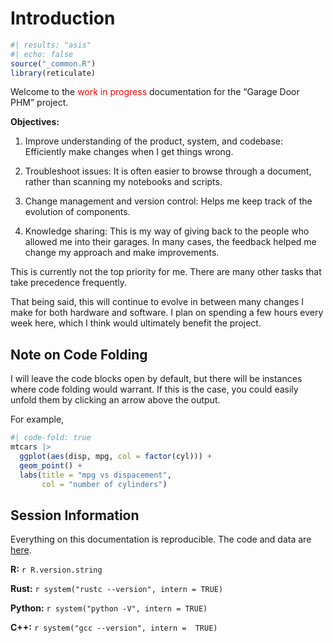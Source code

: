 # Introduction {.unnumbered}
```r
#| results: "asis"
#| echo: false
source("_common.R")
library(reticulate)

```


Welcome to the [work in progress]{style="color: red"} documentation for the “Garage Door PHM” project.

**Objectives:**

1. Improve understanding of the product, system, and codebase: Efficiently make changes when I get things wrong.

2. Troubleshoot issues: It is often easier to browse through a document, rather than scanning my notebooks and scripts.

3. Change management and version control: Helps me keep track of the evolution of components.

4. Knowledge sharing: This is my way of giving back to the people who allowed me into their garages. In many cases, the feedback helped me change my approach and make improvements.  

This is currently not the top priority for me. There are many other tasks that take precedence frequently.

That being said, this will continue to evolve in between many changes I make for both hardware and software. I plan on spending a few hours every week here, which I think would ultimately benefit the project. 


## Note on Code Folding

I will leave the code blocks open by default, but there will be instances where code folding would warrant. If this is the case, you could easily unfold them by clicking an arrow above the output. 

For example,

```r
#| code-fold: true
mtcars |> 
  ggplot(aes(disp, mpg, col = factor(cyl))) +
  geom_point() +
  labs(title = "mpg vs dispacement", 
       col = "number of cylinders") 
```

## Session Information 

Everything on this documentation is reproducible. The code and data are [here](https://github.com/chrisdissanayake/garage_phm). 

**R:**  `r R.version.string` 

**Rust:** `r system("rustc --version", intern = TRUE)`

**Python:** `r system("python -V", intern = TRUE)` 

**C++:** `r system("gcc --version", intern =  TRUE)`

